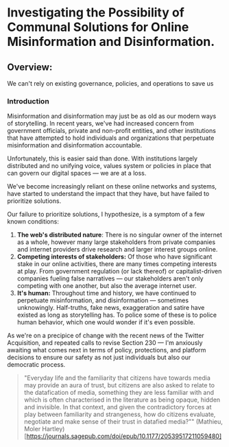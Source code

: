 # Investigating the Possibility of Communal Solutions for Online Misinformation and Disinformation.

## Overview:
We can't rely on existing governance, policies, and operations to save us

### Introduction 

Misinformation and disinformation may just be as old as our modern ways of storytelling.  In recent years, we've had increased concern from government officials, private and non-profit entities, and other institutions that have attempted to hold individuals and organizations that perpetuate misinformation and disinformation accountable. 

Unfortunately, this is easier said than done. With institutions largely distributed and no unifying voice, values system or policies in place that can govern our digital spaces — we are at a loss. 

We've become increasingly reliant on these online networks and systems, have started to understand the impact that they have, but have failed to prioritize solutions. 

Our failure to prioritize solutions, I hypothesize, is a symptom of a few known conditions: 

1. **The web's distributed nature**: There is no singular owner of the internet as a whole, however many large stakeholders from private companies and internet providers drive research and larger interest groups online. 
2. **Competing interests of stakeholders:** Of those who have significant stake in our online activities, there are many times competing interests at play.  From government regulation (or lack thereof) or capitalist-driven companies fueling false narratives — our stakeholders aren't only competing with one another, but also the average internet user.
3. **It's human:** Throughout time and history, we have continued to perpetuate misinformation, and disinformation — sometimes unknowingly.  Half-truths, fake news, exaggeration and satire have existed as long as storytelling has.  To police some of these is to police human behavior, which one would wonder if it's even possible. 

As we're on a precipice of change with the recent news of the Twitter Acquisition, and repeated calls to revise Section 230 — I'm anxiously awaiting what comes next in terms of policy, protections, and platform decisions to ensure our safety as not just individuals but also our democratic process.


>"Everyday life and the familiarity that citizens have towards media may provide an aura of trust, but citizens are also asked to relate to the datafication of media, something they are less familiar with and which is often characterised in the literature as being opaque, hidden and invisible. In that context, and given the contradictory forces at play between familiarity and strangeness, how do citizens evaluate, negotiate and make sense of their trust in datafied media?"" (Mathieu, Moler Hartley)[https://journals.sagepub.com/doi/epub/10.1177/20539517211059480]